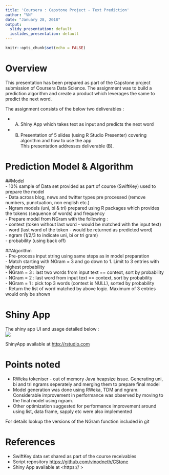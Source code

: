 ```yaml
---
title: 'Coursera : Capstone Project - Text Prediction'
author: "VN"
date: "January 28, 2018"
output:
  slidy_presentation: default
  ioslides_presentation: default
---
```


```r
knitr::opts_chunk$set(echo = FALSE)
```

# Overview

This presentation has been prepared as part of the Capstone project submission of Coursera Data Science. The assignment was to build a prediction algorithm and create a product which leverages the same to predict the next word.    

The assignment consists of the below two deliverables :     

- (A) Shiny App which takes text as input and predicts the next word    
- (B) Presentation of 5 slides (using R Studio Presenter) covering algorithm and how to use the app          
This presentation addresses deliverable (B).         

# Prediction Model & Algorithm   

##Model   
- 10% sample of Data set provided as part of course (SwiftKey) used to prepare the model   
- Data across blog, news and twitter types pre processed (remove numbers, punctuation, non english etc.)    
- Ngram models (uni, bi & tri) prepared using R packages which provides the tokens (sequence of words) and frequency        
- Prepare model from NGram with the following :  
     -  context (token without last word - would be matched with the input text)    
     -  word (last word of the token - would be returned as predicted word)    
     -  ngram (1/2/3 to indicate uni, bi or tri gram)    
     -  probability (using  back off)    

##Algorithm     
- Pre-process input string using same steps as in model preparation    
- Match starting with NGram = 3 and go down to 1. Limit to 3 entries with highest probability        
    - NGram = 3 : last two words from input text ==  context, sort by probability    
    - NGram = 2 : last  word from input text == context, sort by probability    
    - NGram = 1 : pick top 3 words (context is NULL), sorted by probability        
- Return the list of word matched by above logic. Maximum of 3 entries would only be shown   

# Shiny App    
The shiny app UI and usage detailed below :     
![](ShinyAppImg.png)

ShinyApp available at <http://rstudio.com>    


# Points noted  

- RWeka tokeniser - out of memory Java heapsize issue. Generating uni, bi and tri ngrams seperately and merging them to prepare final model    
- Model generation was done using RWeka, TDM and ngram. Considerable improvement in performance was observed by moving to the final model using ngram.     
- Other optimization suggested for performance improvement around using list, data frame, sapply etc were also implemented    

For details lookup the versions of the NGram function included in git        



# References       

- SwiftKey data set shared as part of the course receivables    
- Script repository <https://github.com/vinodneth/CStone>     
- Shiny App available at <https:// >    

